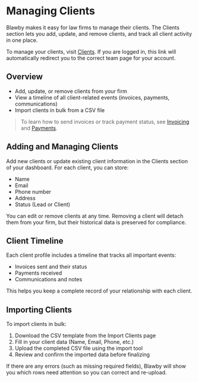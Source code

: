 # Managing Clients

Blawby makes it easy for law firms to manage their clients. The Clients section lets you add, update, and remove clients, and track all client activity in one place.

To manage your clients, visit [Clients](https://blawby.com/clients). If you are logged in, this link will automatically redirect you to the correct team page for your account.

## Overview

- Add, update, or remove clients from your firm
- View a timeline of all client-related events (invoices, payments, communications)
- Import clients in bulk from a CSV file

> To learn how to send invoices or track payment status, see [Invoicing](/invoicing) and [Payments](/payment-processing).

## Adding and Managing Clients

Add new clients or update existing client information in the Clients section of your dashboard. For each client, you can store:
- Name
- Email
- Phone number
- Address
- Status (Lead or Client)

You can edit or remove clients at any time. Removing a client will detach them from your firm, but their historical data is preserved for compliance.

## Client Timeline

Each client profile includes a timeline that tracks all important events:
- Invoices sent and their status
- Payments received
- Communications and notes

This helps you keep a complete record of your relationship with each client.

## Importing Clients

To import clients in bulk:

1. Download the CSV template from the Import Clients page
2. Fill in your client data (Name, Email, Phone, etc.)
3. Upload the completed CSV file using the import tool
4. Review and confirm the imported data before finalizing

If there are any errors (such as missing required fields), Blawby will show you which rows need attention so you can correct and re-upload. 